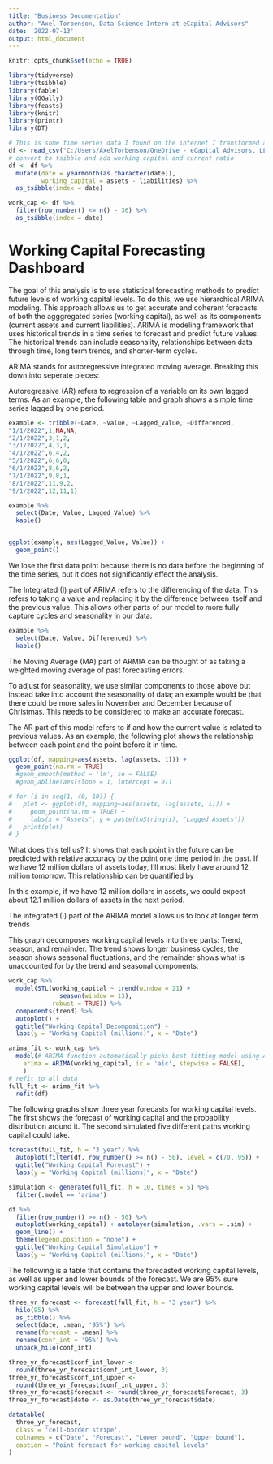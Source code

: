```yaml
---
title: "Business Documentation"
author: "Axel Torbenson, Data Science Intern at eCapital Advisors"
date: '2022-07-13'
output: html_document
---
```


```r
knitr::opts_chunk$set(echo = TRUE)
```
```r
library(tidyverse)
library(tsibble)
library(fable)
library(GGally)
library(feasts)
library(knitr)
library(printr)
library(DT)
```
```r
# This is some time series data I found on the internet I transformed a bit
df <- read_csv("C:/Users/AxelTorbenson/OneDrive - eCapital Advisors, LLC/Documents/templates/CapitalForecasting/Data/working_capital_fake_data.csv")
# convert to tsibble and add working capital and current ratio
df <- df %>%
  mutate(date = yearmonth(as.character(date)),
         working_capital = assets - liabilities) %>%
  as_tsibble(index = date)

work_cap <- df %>%
  filter(row_number() <= n() - 36) %>%
  as_tsibble(index = date)
```

# Working Capital Forecasting Dashboard

The goal of this analysis is to use statistical forecasting methods to predict future levels of working capital levels. To do this, we use hierarchical ARIMA modeling. This approach allows us to get accurate and coherent forecasts of both the agggregated series (working capital), as well as its components (current assets and current liabilities). ARIMA is modeling framework that uses historical trends in a time series to forecast and predict future values. The historical trends can include seasonality, relationships between data through time, long term trends, and shorter-term cycles.

ARIMA stands for autoregressive integrated moving average. Breaking this down into seperate pieces:

Autoregressive (AR) refers to regression of a variable on its own lagged terms. As an example, the following table and graph shows a simple time series lagged by one period.

```r
example <- tribble(~Date, ~Value, ~Lagged_Value, ~Differenced,
"1/1/2022",1,NA,NA,
"2/1/2022",3,1,2,
"3/1/2022",4,3,1,
"4/1/2022",6,4,2,
"5/1/2022",6,6,0,
"6/1/2022",8,6,2,
"7/1/2022",9,8,1,
"8/1/2022",11,9,2,
"9/1/2022",12,11,1)

example %>% 
  select(Date, Value, Lagged_Value) %>% 
  kable()


ggplot(example, aes(Lagged_Value, Value)) +
  geom_point()
```

We lose the first data point because there is no data before the beginning of the time series, but it does not significantly effect the analysis.

The Integrated (I) part of ARIMA refers to the differencing of the data. This refers to taking a value and replacing it by the difference between itself and the previous value. This allows other parts of our model to more fully capture cycles and seasonality in our data.

```r
example %>% 
  select(Date, Value, Differenced) %>% 
  kable()
```


The Moving Average (MA) part of ARMIA can be thought of as taking a weighted moving average of past forecasting errors.

To adjust for seasonality, we use similar components to those above but instead take into account the seasonality of data; an example would be that there could be more sales in November and December because of Christmas. This needs to be considered to make an accurate forecast.




The AR part of this model refers to if and how the current value is related to previous values. As an example, the following plot shows the relationship between each point and the point before it in time.

```r
ggplot(df, mapping=aes(assets, lag(assets, 1))) +
  geom_point(na.rm = TRUE)
  #geom_smooth(method = 'lm', se = FALSE)
  #geom_abline(aes(slope = 1, intercept = 0))

# for (i in seq(1, 40, 10)) {
#   plot <- ggplot(df, mapping=aes(assets, lag(assets, i))) +
#     geom_point(na.rm = TRUE) +
#     labs(x = "Assets", y = paste(toString(i), "Lagged Assets"))
#   print(plot)
# }
```

What does this tell us? It shows that each point in the future can be predicted with relative accuracy by the point one time period in the past. If we have 12 million dollars of assets today, I'll most likely have around 12 million tomorrow. This relationship can be quantified by 

In this example, if we have 12 million dollars in assets, we could expect about 12.1 million dollars of assets in the next period.

The integrated (I) part of the ARIMA model allows us to look at longer term trends

This graph decomposes working capital levels into three parts: Trend, season, and remainder. The trend shows longer business cycles, the season shows seasonal fluctuations, and the remainder shows what is unaccounted for by the trend and seasonal components.

```r
work_cap %>%
  model(STL(working_capital ~ trend(window = 21) +
              season(window = 13),
            robust = TRUE)) %>%
  components(trend) %>%
  autoplot() +
  ggtitle("Working Capital Decomposition") +
  labs(y = "Working Capital (millions)", x = "Date")
```

```r
arima_fit <- work_cap %>%
  model(# ARIMA function automatically picks best fitting model using AIC
    arima = ARIMA(working_capital, ic = 'aic', stepwise = FALSE),
    )
# refit to all data
full_fit <- arima_fit %>%
  refit(df)
```

The following graphs show three year forecasts for working capital levels. The first shows the forecast of working capital and the probability distribution around it. The second simulated five different paths working capital could take.

```r
forecast(full_fit, h = "3 year") %>%
  autoplot(filter(df, row_number() >= n() - 50), level = c(70, 95)) +
  ggtitle("Working Capital Forecast") +
  labs(y = "Working Capital (millions)", x = "Date")
```

```r
simulation <- generate(full_fit, h = 10, times = 5) %>%
  filter(.model == 'arima')

df %>%
  filter(row_number() >= n() - 50) %>%
  autoplot(working_capital) + autolayer(simulation, .vars = .sim) +
  geom_line() +
  theme(legend.position = "none") +
  ggtitle("Working Capital Simulation") +
  labs(y = "Working Capital (millions)", x = "Date")
```

The following is a table that contains the forecasted working capital levels, as well as upper and lower bounds of the forecast. We are 95% sure working capital levels will be between the upper and lower bounds.

```r
three_yr_forecast <- forecast(full_fit, h = "3 year") %>%
  hilo(95) %>%
  as_tibble() %>%
  select(date, .mean, '95%') %>%
  rename(forecast = .mean) %>%
  rename(conf_int = '95%') %>%
  unpack_hilo(conf_int)

three_yr_forecast$conf_int_lower <-
  round(three_yr_forecast$conf_int_lower, 3)
three_yr_forecast$conf_int_upper <-
  round(three_yr_forecast$conf_int_upper, 3)
three_yr_forecast$forecast <- round(three_yr_forecast$forecast, 3)
three_yr_forecast$date <- as.Date(three_yr_forecast$date)

datatable(
  three_yr_forecast,
  class = 'cell-border stripe',
  colnames = c("Date", "Forecast", "Lower bound", "Upper bound"),
  caption = "Point forecast for working capital levels"
)
```
